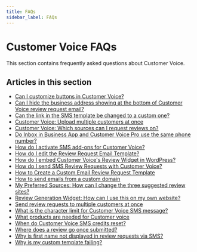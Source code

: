 ```yaml
---
title: FAQs
sidebar_label: FAQs
---
```


# Customer Voice FAQs

This section contains frequently asked questions about Customer Voice.

## Articles in this section

- [Can I customize buttons in Customer Voice?](./can-i-customize-buttons.mdx)
- [Can I hide the business address showing at the bottom of Customer Voice review request email?](./can-i-hide-business-address.mdx)
- [Can the link in the SMS template be changed to a custom one?](./can-the-link-in-sms-template-be-changed.mdx)
- [Customer Voice: Upload multiple customers at once](./upload-multiple-customers-at-once.mdx)
- [Customer Voice: Which sources can I request reviews on?](./which-sources-can-i-request-reviews-on.mdx)
- [Do Inbox in Business App and Customer Voice Pro use the same phone number?](./inbox-and-customer-voice-phone-number.mdx)
- [How do I activate SMS add-ons for Customer Voice?](./activate-sms-addons.mdx)
- [How do I edit the Review Request Email Template?](./edit-review-request-email-template.mdx)
- [How do I embed Customer Voice's Review Widget in WordPress?](./embed-review-widget-wordpress.mdx)
- [How do I send SMS Review Requests with Customer Voice?](./send-sms-review-requests.mdx)
- [How to Create a Custom Email Review Request Template](./create-custom-email-review-request-template.mdx)
- [How to send emails from a custom domain](./send-emails-from-custom-domain.mdx)
- [My Preferred Sources: How can I change the three suggested review sites?](./preferred-sources.mdx)
- [Review Generation Widget: How can I use this on my own website?](./review-generation-widget.mdx)
- [Send review requests to multiple customers at once](./send-review-requests-to-multiple-customers.mdx)
- [What is the character limit for Customer Voice SMS message?](./character-limit-for-sms-message.mdx)
- [What products are needed for Customer voice](./products-needed-for-customer-voice.mdx)
- [When do Customer Voice SMS credits reset?](./customer-voice-sms-credits-reset.mdx)
- [Where does a review go once submitted?](./where-does-a-review-go-once-submitted.mdx)
- [Why is first name not displayed in review requests via SMS?](./why-is-first-name-not-displayed-in-review-requests-via-sms.mdx)
- [Why is my custom template failing?](./why-is-my-custom-template-failing.mdx)